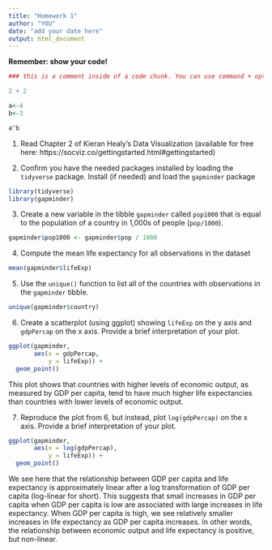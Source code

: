 ```yaml
---
title: "Homework 1"
author: "YOU"
date: "add your date here"
output: html_document
---
```


**Remember: show your code!**

```r
### this is a comment inside of a code chunk. You can use command + option + i  or ctrl + alt + i to generate a code chunk. Click 'knit' above (or cmd + shift + k) to see the html output file.

2 + 2

a<-4
b<-3

a^b
```


1. Read Chapter 2 of Kieran Healy's Data Visualization (available for free here: https://socviz.co/gettingstarted.html#gettingstarted)

2. Confirm you have the needed packages installed by loading the `tidyverse` package. Install (if needed) and load the `gapminder` package

```r
library(tidyverse)
library(gapminder)
```

3. Create a new variable in the tibble `gapminder` called `pop1000` that is equal to the population of a country in 1,000s of people (`pop/1000`).

```r
gapminder$pop1000 <- gapminder$pop / 1000
```

4. Compute the mean life expectancy for all observations in the dataset

```r
mean(gapminder$lifeExp)
```

5. Use the `unique()` function to list all of the countries with observations in the `gapminder` tibble. 

```r
unique(gapminder$country)
```

6. Create a scatterplot (using ggplot) showing `lifeExp` on the y axis and `gdpPercap` on the x axis. Provide a brief interpretation of your plot.

```r
ggplot(gapminder, 
       aes(x = gdpPercap,
           y = lifeExp)) + 
  geom_point()
```

This plot shows that countries with higher levels of economic output, as measured by GDP per capita, tend to have much higher life expectancies than countries with lower levels of economic output. 

7. Reproduce the plot from 6, but instead, plot `log(gdpPercap)` on the x axis. Provide a brief interpretation of your plot.

```r
ggplot(gapminder, 
       aes(x = log(gdpPercap),
           y = lifeExp)) + 
  geom_point()
```

We see here that the relationship between GDP per capita and life expectancy is approximately linear after a log transformation of GDP per capita (log-linear for short). This suggests that small increases in GDP per capita when GDP per capita is low are associated with large increases in life expectancy. When GDP per capita is high, we see relatively smaller increases in life expectancy as GDP per capita increases. In other words, the relationship between economic output and life expectancy is positive, but non-linear. 